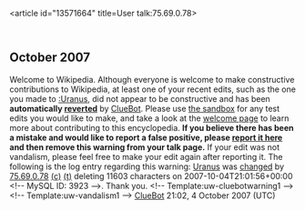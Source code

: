 <article id="13571664" title=User talk:75.69.0.78>
	<talkpage id="13571664" title="User talk:75.69.0.78">


== October 2007 ==
{{{icon|[[Image:Information.svg|left|25px]] }}}Welcome to Wikipedia. Although everyone is welcome to make constructive contributions to Wikipedia, at least one of your recent edits, such as the one you made to [[:Uranus]], did not appear to be constructive and has been '''automatically [[Help:Reverting|reverted]]''' by [[User:ClueBot|ClueBot]].  Please use [[Wikipedia:Sandbox|the sandbox]] for any test edits you would like to make, and take a look at the [[Wikipedia:Introduction|welcome page]] to learn more about contributing to this encyclopedia. {{User:ClueBot/Tracker}} '''If you believe there has been a mistake and would like to report a false positive, please [[User:ClueBot/FalsePositives|report it here]] and then remove this warning from your talk page.'''  If your edit was not vandalism, please feel free to make your edit again after reporting it. The following is the log entry regarding this warning: [[Uranus]] was [http://en.wikipedia.org/w/index.php?title=Uranus&amp;diff=162323749&amp;oldid=162317797 changed] by [[User:75.69.0.78|75.69.0.78]] [[Special:Contributions/75.69.0.78|(c)]] [[User talk:75.69.0.78|(t)]] deleting 11603 characters on 2007-10-04T21:01:56+00:00 &lt;!-- MySQL ID: 3923 --&gt;. Thank you. &lt;!-- Template:uw-cluebotwarning1 --&gt;&lt;!-- Template:uw-vandalism1 --&gt; [[User:ClueBot|ClueBot]] 21:02, 4 October 2007 (UTC)
	</talkpage>
</article>